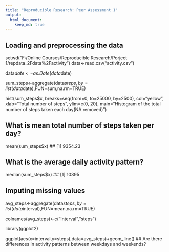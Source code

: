 ```yaml
---
title: "Reproducible Research: Peer Assessment 1"
output: 
  html_document:
    keep_md: true
---
```



## Loading and preprocessing the data
setwd("F:/Online Courses/Reproducible Research/Porject 1/repdata_2Fdata%2Factivity")
data<-read.csv("activity.csv")

data$date<-as.Date(data$date)

sum_steps<-aggregate(data$steps,by=list(data$date),FUN=sum,na.rm=TRUE) 

hist(sum_steps$x, 
      breaks=seq(from=0, to=25000, by=2500),
      col="yellow", 
      xlab="Total number of steps", 
      ylim=c(0, 20), 
      main="Histogram of the total number of steps taken each day\n(NA removed)")


## What is mean total number of steps taken per day?

mean(sum_steps$x)
## [1] 9354.23

## What is the average daily activity pattern?

median(sum_steps$x)
## [1] 10395

## Imputing missing values
avg_steps<-aggregate(data$steps,by=list(data$interval),FUN=mean,na.rm=TRUE)

colnames(avg_steps)<-c("interval","steps")

library(ggplot2)

ggplot(aes(x=interval,y=steps),data=avg_steps)+geom_line()
## Are there differences in activity patterns between weekdays and weekends?
